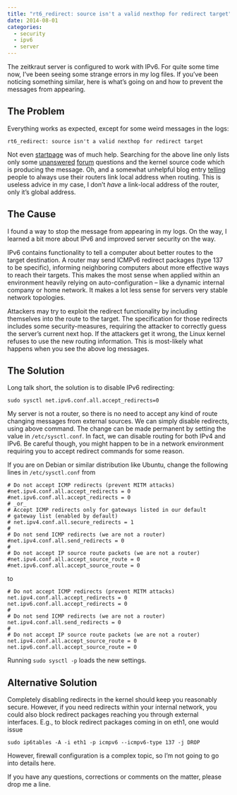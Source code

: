 ```yaml
---
title: "rt6_redirect: source isn't a valid nexthop for redirect target"
date: 2014-08-01
categories:
  - security
  - ipv6
  - server
---
```


The zeitkraut server is configured to work with IPv6.  For quite some time
now, I've been seeing some strange errors in my log files.  If you've been
noticing something similar, here is what's going on and how to prevent the
messages from appearing.

## The Problem

Everything works as expected, except for some weird messages in the logs:

```
rt6_redirect: source isn't a valid nexthop for redirect target
```

Not even [startpage](https://startpage.com) was of much help.  Searching for
the above line only lists only some
[unanswered](http://ubuntuforums.org/archive/index.php/t-1947743.html)
[forum](http://board.gulli.com/thread/1699675-rt6-redirect-source-isn-t-a-valid-nexthop/)
questions and the kernel source code which is producing the message.  Oh, and
a somewhat unhelpful blog entry
[telling](https://www.kernel-error.de/kernel-error-blog/189-rt6-redirect-source-isn-t-a-valid-nexthop-for-redirect-target)
people to always use their routers link local address when routing.  This is
useless advice in my case, I don't *have* a link-local address of the router,
only it's global address.


## The Cause

I found a way to stop the message from appearing in my logs.  On the way, I
learned a bit more about IPv6 and improved server security on the way.

IPv6 contains functionality to tell a computer about better routes to the
target destination.  A router may send ICMPv6 redirect packages (type 137 to
be specific), informing neighboring computers about more effective ways to
reach their targets.  This makes the most sense when applied within an
environment heavily relying on auto-configuration -- like a dynamic internal
company or home network.  It makes a lot less sense for servers very stable
network topologies.

Attackers may try to exploit the redirect functionality by including
themselves into the route to the target.  The specification for those
redirects includes some security-measures, requiring the attacker to correctly
guess the server's current next hop.  If the attackers get it wrong, the Linux
kernel refuses to use the new routing information.  This is most-likely what
happens when you see the above log messages.

## The Solution

Long talk short, the solution is to disable IPv6 redirecting:

    sudo sysctl net.ipv6.conf.all.accept_redirects=0

My server is not a router, so there is no need to accept any kind of route
changing messages from external sources.  We can simply disable redirects,
using above command.  The change can be made permanent by setting the value in
`/etc/sysctl.conf`.  In fact, we can disable routing for both IPv4 and IPv6.
Be careful though, you might happen to be in a network environment requiring
you to accept redirect commands for some reason.

If you are on Debian or similar distribution like Ubuntu, change the following
lines in `/etc/sysctl.conf` from

    # Do not accept ICMP redirects (prevent MITM attacks)
    #net.ipv4.conf.all.accept_redirects = 0
    #net.ipv6.conf.all.accept_redirects = 0
    # _or_
    # Accept ICMP redirects only for gateways listed in our default
    # gateway list (enabled by default)
    # net.ipv4.conf.all.secure_redirects = 1
    #
    # Do not send ICMP redirects (we are not a router)
    #net.ipv4.conf.all.send_redirects = 0
    #
    # Do not accept IP source route packets (we are not a router)
    #net.ipv4.conf.all.accept_source_route = 0
    #net.ipv6.conf.all.accept_source_route = 0

to

    # Do not accept ICMP redirects (prevent MITM attacks)
    net.ipv4.conf.all.accept_redirects = 0
    net.ipv6.conf.all.accept_redirects = 0
    #
    # Do not send ICMP redirects (we are not a router)
    net.ipv4.conf.all.send_redirects = 0
    #
    # Do not accept IP source route packets (we are not a router)
    net.ipv4.conf.all.accept_source_route = 0
    net.ipv6.conf.all.accept_source_route = 0

Running `sudo sysctl -p` loads the new settings.


## Alternative Solution

Completely disabling redirects in the kernel should keep you reasonably
secure.  However, if you need redirects within your internal network, you
could also block redirect packages reaching you through external interfaces.
E.g., to block redirect packages coming in on eth1, one would issue

    sudo ip6tables -A -i eth1 -p icmpv6 --icmpv6-type 137 -j DROP

However, firewall configuration is a complex topic, so I'm not going to go
into details here.

If you have any questions, corrections or comments on the matter, please drop
me a line.
